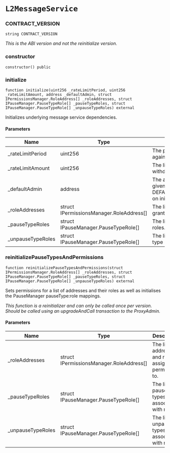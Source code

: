 # `L2MessageService`

### CONTRACT_VERSION

```solidity
string CONTRACT_VERSION
```

_This is the ABI version and not the reinitialize version._

### constructor

```solidity
constructor() public
```

### initialize

```solidity
function initialize(uint256 _rateLimitPeriod, uint256 _rateLimitAmount, address _defaultAdmin, struct IPermissionsManager.RoleAddress[] _roleAddresses, struct IPauseManager.PauseTypeRole[] _pauseTypeRoles, struct IPauseManager.PauseTypeRole[] _unpauseTypeRoles) external
```

Initializes underlying message service dependencies.

#### Parameters

| Name | Type | Description |
| ---- | ---- | ----------- |
| _rateLimitPeriod | uint256 | The period to rate limit against. |
| _rateLimitAmount | uint256 | The limit allowed for withdrawing the period. |
| _defaultAdmin | address | The account to be given DEFAULT_ADMIN_ROLE on initialization. |
| _roleAddresses | struct IPermissionsManager.RoleAddress[] | The list of addresses to grant roles to. |
| _pauseTypeRoles | struct IPauseManager.PauseTypeRole[] | The list of pause type roles. |
| _unpauseTypeRoles | struct IPauseManager.PauseTypeRole[] | The list of unpause type roles. |

### reinitializePauseTypesAndPermissions

```solidity
function reinitializePauseTypesAndPermissions(struct IPermissionsManager.RoleAddress[] _roleAddresses, struct IPauseManager.PauseTypeRole[] _pauseTypeRoles, struct IPauseManager.PauseTypeRole[] _unpauseTypeRoles) external
```

Sets permissions for a list of addresses and their roles as well as initialises the PauseManager pauseType:role mappings.

_This function is a reinitializer and can only be called once per version. Should be called using an upgradeAndCall transaction to the ProxyAdmin._

#### Parameters

| Name | Type | Description |
| ---- | ---- | ----------- |
| _roleAddresses | struct IPermissionsManager.RoleAddress[] | The list of addresses and roles to assign permissions to. |
| _pauseTypeRoles | struct IPauseManager.PauseTypeRole[] | The list of pause types to associate with roles. |
| _unpauseTypeRoles | struct IPauseManager.PauseTypeRole[] | The list of unpause types to associate with roles. |

